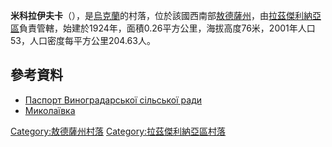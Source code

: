 {{coord|46|38|25|N|30|17|18|E|scale:30000|display=title}}

'''米科拉伊夫卡'''（{{lang-uk|Миколаївка}}），是[[烏克蘭|烏克蘭]]的村落，位於該國西南部[[敖德薩州|敖德薩州]]，由[[拉茲傑利納亞區|拉茲傑利納亞區]]負責管轄，始建於1924年，面積0.26平方公里，海拔高度76米，2001年人口53，人口密度每平方公里204.63人。

==參考資料==
*[http://rozdilna-rda.odessa.gov.ua/files/rozdilna-rda/files/PASPORT/2015r_pasport_teritor_al_no_gromadi_vinogradars_ko_s_l_s_ko_radi_2.pdf Паспорт Виноградарської сільської ради] {{Wayback|url=http://rozdilna-rda.odessa.gov.ua/files/rozdilna-rda/files/PASPORT/2015r_pasport_teritor_al_no_gromadi_vinogradars_ko_s_l_s_ko_radi_2.pdf |date=20190313033508 }}
* [http://w1.c1.rada.gov.ua/pls/z7502/A005?rf7571=23025 Миколаївка]{{dead link|date=2018年1月 |bot=InternetArchiveBot |fix-attempted=yes }}

{{DEFAULTSORT:Миколаївка}}
[[Category:敖德薩州村落|Category:敖德薩州村落]]
[[Category:拉茲傑利納亞區村落|Category:拉茲傑利納亞區村落]]


{{Odessa-geo-stub}}